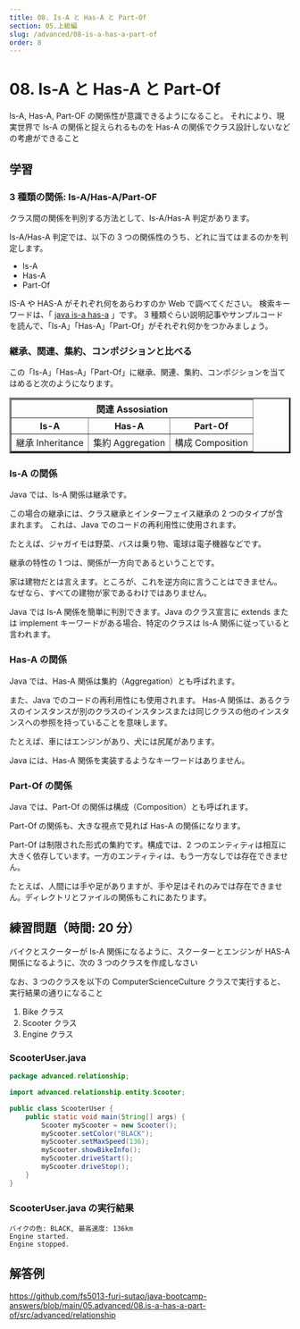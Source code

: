 ```yaml
---
title: 08. Is-A と Has-A と Part-Of
section: 05.上級編
slug: /advanced/08-is-a-has-a-part-of
order: 8
---
```


# 08. Is-A と Has-A と Part-Of

<p class="goal">
  Is-A, Has-A, Part-OF の関係性が意識できるようになること。
  それにより、現実世界で Is-A の関係と捉えられるものを Has-A
  の関係でクラス設計しないなどの考慮ができること
</p>

## 学習

### 3 種類の関係: Is-A/Has-A/Part-OF

クラス間の関係を判別する方法として、Is-A/Has-A 判定があります。

Is-A/Has-A 判定では、以下の 3 つの関係性のうち、どれに当てはまるのかを判定します。

- Is-A
- Has-A
- Part-Of

IS-A や HAS-A がそれぞれ何をあらわすのか Web で調べてください。
検索キーワードは、「 [java is-a has-a](https://www.google.com/search?q=java+is-a+has-a) 」です。
3 種類ぐらい説明記事やサンプルコードを読んで、「Is-A」「Has-A」「Part-Of」がそれぞれ何かをつかみましょう。

### 継承、関連、集約、コンポジションと比べる

この「Is-A」「Has-A」「Part-Of」に継承、関連、集約、コンポジションを当てはめると次のようになります。

<table border="3">
  <thead>
    <tr>
      <th colspan="3">関連 Assosiation</th>
    </tr>
    <tr>
      <th>Is-A</th>
      <th>Has-A</th>
      <th>Part-Of</th>
    </tr>
  </thead>
  <tbody>
    <tr>
      <td>継承 Inheritance</td>
      <td>集約 Aggregation</td>
      <td>構成 Composition</td>
    </tr>
  </tbody>
</table>

### Is-A の関係

Java では、Is-A 関係は継承です。

この場合の継承には、クラス継承とインターフェイス継承の 2 つのタイプが含まれます。
これは、Java でのコードの再利用性に使用されます。

たとえば、ジャガイモは野菜、バスは乗り物、電球は電子機器などです。

継承の特性の 1 つは、関係が一方向であるということです。

家は建物だとは言えます。ところが、これを逆方向に言うことはできません。
なぜなら、すべての建物が家であるわけではありません。

Java では Is-A 関係を簡単に判別できます。Java のクラス宣言に extends または implement キーワードがある場合、特定のクラスは Is-A 関係に従っていると言われます。

### Has-A の関係

Java では、Has-A 関係は集約（Aggregation）とも呼ばれます。

また、Java でのコードの再利用性にも使用されます。
Has-A 関係は、あるクラスのインスタンスが別のクラスのインスタンスまたは同じクラスの他のインスタンスへの参照を持っていることを意味します。

たとえば、車にはエンジンがあり、犬には尻尾があります。

Java には、Has-A 関係を実装するようなキーワードはありません。

### Part-Of の関係

Java では、Part-Of の関係は構成（Composition）とも呼ばれます。

Part-Of の関係も、大きな視点で見れば Has-A の関係になります。

Part-Of は制限された形式の集約です。構成では、2 つのエンティティは相互に大きく依存しています。一方のエンティティは、もう一方なしでは存在できません。

たとえば、人間には手や足がありますが、手や足はそれのみでは存在できません。ディレクトリとファイルの関係もこれにあたります。

## 練習問題（時間: 20 分）

バイクとスクーターが Is-A 関係になるように、スクーターとエンジンが HAS-A 関係になるように、次の 3 つのクラスを作成しなさい

なお、3 つのクラスを以下の ComputerScienceCulture クラスで実行すると、実行結果の通りになること

1. Bike クラス
2. Scooter クラス
3. Engine クラス

### ScooterUser.java

```java
package advanced.relationship;

import advanced.relationship.entity.Scooter;

public class ScooterUser {
    public static void main(String[] args) {
        Scooter myScooter = new Scooter();
        myScooter.setColor("BLACK");
        myScooter.setMaxSpeed(136);
        myScooter.showBikeInfo();
        myScooter.driveStart();
        myScooter.driveStop();
    }
}
```

### ScooterUser.java の実行結果

```console
バイクの色: BLACK, 最高速度: 136km
Engine started.
Engine stopped.
```

## 解答例

https://github.com/fs5013-furi-sutao/java-bootcamp-answers/blob/main/05.advanced/08.is-a-has-a-part-of/src/advanced/relationship
